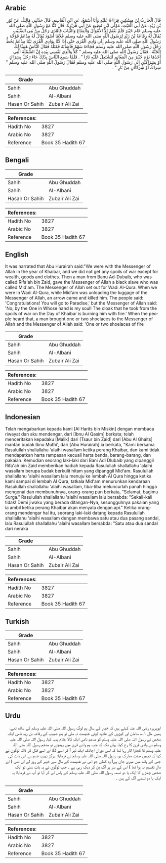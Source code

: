 ## Arabic


<div dir="rtl" lang="ar" style={{fontSize:'larger',backgroundColor:'#f8f9fa',padding:20}}>
قَالَ الْحَارِثُ بْنُ مِسْكِينٍ قِرَاءَةً عَلَيْهِ وَأَنَا أَسْمَعُ، عَنِ ابْنِ الْقَاسِمِ، قَالَ حَدَّثَنِي مَالِكٌ، عَنْ ثَوْرِ بْنِ زَيْدٍ، عَنْ أَبِي الْغَيْثِ، مَوْلَى ابْنِ مُطِيعٍ عَنْ أَبِي هُرَيْرَةَ، قَالَ كُنَّا مَعَ رَسُولِ اللَّهِ صلى الله عليه وسلم عَامَ خَيْبَرَ فَلَمْ نَغْنَمْ إِلاَّ الأَمْوَالَ وَالْمَتَاعَ وَالثِّيَابَ فَأَهْدَى رَجُلٌ مِنْ بَنِي الضُّبَيْبِ يُقَالُ لَهُ رِفَاعَةُ بْنُ زَيْدٍ لِرَسُولِ اللَّهِ صلى الله عليه وسلم غُلاَمًا أَسْوَدَ يُقَالُ لَهُ مِدْعَمٌ فَوُجِّهَ رَسُولُ اللَّهِ صلى الله عليه وسلم إِلَى وَادِي الْقُرَى حَتَّى إِذَا كُنَّا بِوَادِي الْقُرَى بَيْنَا مِدْعَمٌ يَحُطُّ رَحْلَ رَسُولِ اللَّهِ صلى الله عليه وسلم فَجَاءَهُ سَهْمٌ فَأَصَابَهُ فَقَتَلَهُ فَقَالَ النَّاسُ هَنِيئًا لَكَ الْجَنَّةُ ‏.‏ فَقَالَ رَسُولُ اللَّهِ صلى الله عليه وسلم ‏"‏ كَلاَّ وَالَّذِي نَفْسِي بِيَدِهِ إِنَّ الشَّمْلَةَ الَّتِي أَخَذَهَا يَوْمَ خَيْبَرَ مِنَ الْمَغَانِمِ لَتَشْتَعِلُ عَلَيْهِ نَارًا ‏"‏ ‏.‏ فَلَمَّا سَمِعَ النَّاسُ بِذَلِكَ جَاءَ رَجُلٌ بِشِرَاكٍ أَوْ بِشِرَاكَيْنِ إِلَى رَسُولِ اللَّهِ صلى الله عليه وسلم فَقَالَ رَسُولُ اللَّهِ صلى الله عليه وسلم ‏"‏ شِرَاكٌ أَوْ شِرَاكَانِ مِنْ نَارٍ ‏"‏ ‏.‏
</div>
<div style={{backgroundColor:'#f8f9fa',padding:20, marginBottom: 10}}><table> <thead> <tr> <th>Grade</th> <th></th> </tr> </thead> <tbody> <tr><td>Sahih</td><td>Abu Ghuddah</td></tr><tr><td>Sahih</td><td>Al-Albani</td></tr><tr><td>Hasan Or Sahih</td><td>Zubair Ali Zai</td></tr></tbody></table><table> <thead> <tr> <th>References:</th> <th></th> </tr> </thead> <tbody><tr><td>Hadith No</td><td>3827</td></tr><tr><td>Arabic No</td><td>3827</td></tr><tr><td>Reference</td><td>Book 35 Hadith 67</td></tr></tbody></table></div>

## Bengali


<div dir="ltr" lang="bn" style={{fontSize:'larger',backgroundColor:'#f8f9fa',padding:20}}>

</div>
<div style={{backgroundColor:'#f8f9fa',padding:20, marginBottom: 10}}><table> <thead> <tr> <th>Grade</th> <th></th> </tr> </thead> <tbody> <tr><td>Sahih</td><td>Abu Ghuddah</td></tr><tr><td>Sahih</td><td>Al-Albani</td></tr><tr><td>Hasan Or Sahih</td><td>Zubair Ali Zai</td></tr></tbody></table><table> <thead> <tr> <th>References:</th> <th></th> </tr> </thead> <tbody><tr><td>Hadith No</td><td>3827</td></tr><tr><td>Arabic No</td><td>3827</td></tr><tr><td>Reference</td><td>Book 35 Hadith 67</td></tr></tbody></table></div>

## English


<div dir="ltr" lang="en" style={{fontSize:'larger',backgroundColor:'#f8f9fa',padding:20}}>
It was narrated that Abu Hurairah said:"We were with the Messenger of Allah in the year of Khaibar, and we did not get any spoils of war except for wealth, goods and clothes. Then a man from Banu Ad-Dubaib, who was called Rifa'ah bin Zaid, gave the Messenger of Allah a black slave who was called Mid'am. The Messenger of Allah set out for Wadi Al-Qura. When we were in Wadi Al-Qura, while Mid'am was unloading the luggage of the Messenger of Allah, an arrow came and killed him. The people said: 'Congratulations! You will go to Paradise,' but the Messenger of Allah said: 'No, by the One in Whose hand is my soul! The cloak that he took from the spoils of war on the Day of Khaibar is burning him with fire.' When the people heard that, a man brought one or two shoelaces to the Messenger of Allah and the Messenger of Allah said: 'One or two shoelaces of fire
</div>
<div style={{backgroundColor:'#f8f9fa',padding:20, marginBottom: 10}}><table> <thead> <tr> <th>Grade</th> <th></th> </tr> </thead> <tbody> <tr><td>Sahih</td><td>Abu Ghuddah</td></tr><tr><td>Sahih</td><td>Al-Albani</td></tr><tr><td>Hasan Or Sahih</td><td>Zubair Ali Zai</td></tr></tbody></table><table> <thead> <tr> <th>References:</th> <th></th> </tr> </thead> <tbody><tr><td>Hadith No</td><td>3827</td></tr><tr><td>Arabic No</td><td>3827</td></tr><tr><td>Reference</td><td>Book 35 Hadith 67</td></tr></tbody></table></div>

## Indonesian


<div dir="ltr" lang="id" style={{fontSize:'larger',backgroundColor:'#f8f9fa',padding:20}}>
Telah mengabarkan kepada kami [Al Harits bin Miskin] dengan membaca riwayat dan aku mendengar, dari [Ibnu Al Qasim] berkata; telah menceritakan kepadaku [Malik] dari [Tsaur bin Zaid] dari [Abu Al Ghaits] mantan budak Ibnu Muthi', dari [Abu Hurairah] ia berkata, "Kami bersama Rasulullah shallallahu 'alaihi wasallam ketika perang Khaibar, dan kami tidak mendapatkan harta rampasan kecuali harta benda, barang-barang, dan pakaian. Kemudian seorang laki-laki dari Bani Adl Dlubaib yang dipanggil Rifa'ah bin Zaid memberikan hadiah kepada Rasulullah shallallahu 'alaihi wasallam berupa budak berkulit hitam yang dipanggil Mid'am. Rasulullah shallallahu 'alaihi wasallam lalu menuju ke lembah Al Qura hingga ketika kami sampai di lembah Al Qura, tatkala Mid'am menurunkan kendaraan Rasulullah shallallahu 'alaihi wasallam, tiba-tiba meluncurlah panah hingga mengenai dan membunuhnya, orang-orang pun berkata, "Selamat, bagimu Surga." Rasulullah shallallahu 'alaihi wasallam lalu bersabda: "Sekali-kali tidak! Demi jiwaku yang berada ditangan-Nya, sesungguhnya pakaian yang ia ambil ketika perang Khaibar akan menyala dengan api." Ketika orang-orang mendengar hal itu, seorang laki-laki datang kepada Rasulullah shallallahu 'alaihi wasallam dengan membawa satu atau dua pasang sandal, lalu Rasulullah shallallahu 'alaihi wasallam bersabda: "Satu atau dua sandal dari neraka
</div>
<div style={{backgroundColor:'#f8f9fa',padding:20, marginBottom: 10}}><table> <thead> <tr> <th>Grade</th> <th></th> </tr> </thead> <tbody> <tr><td>Sahih</td><td>Abu Ghuddah</td></tr><tr><td>Sahih</td><td>Al-Albani</td></tr><tr><td>Hasan Or Sahih</td><td>Zubair Ali Zai</td></tr></tbody></table><table> <thead> <tr> <th>References:</th> <th></th> </tr> </thead> <tbody><tr><td>Hadith No</td><td>3827</td></tr><tr><td>Arabic No</td><td>3827</td></tr><tr><td>Reference</td><td>Book 35 Hadith 67</td></tr></tbody></table></div>

## Turkish


<div dir="ltr" lang="tr" style={{fontSize:'larger',backgroundColor:'#f8f9fa',padding:20}}>

</div>
<div style={{backgroundColor:'#f8f9fa',padding:20, marginBottom: 10}}><table> <thead> <tr> <th>Grade</th> <th></th> </tr> </thead> <tbody> <tr><td>Sahih</td><td>Abu Ghuddah</td></tr><tr><td>Sahih</td><td>Al-Albani</td></tr><tr><td>Hasan Or Sahih</td><td>Zubair Ali Zai</td></tr></tbody></table><table> <thead> <tr> <th>References:</th> <th></th> </tr> </thead> <tbody><tr><td>Hadith No</td><td>3827</td></tr><tr><td>Arabic No</td><td>3827</td></tr><tr><td>Reference</td><td>Book 35 Hadith 67</td></tr></tbody></table></div>

## Urdu


<div dir="rtl" lang="ur" style={{fontSize:'larger',backgroundColor:'#f8f9fa',padding:20}}>
ابوہریرہ رضی اللہ عنہ کہتے ہیں کہ خیبر کے سال ہم لوگ رسول اللہ صلی اللہ علیہ وسلم کے ساتھ تھے، ہمیں مال ۱؎، سامان اور کپڑوں کے علاوہ کوئی غنیمت نہ ملی تو بنو ضبیب کے رفاعہ بن زید نامی ایک شخص نے رسول اللہ صلی اللہ علیہ وسلم کو مدعم نامی ایک کالا غلام ہدیہ کیا، رسول اللہ صلی اللہ علیہ وسلم نے وادی قریٰ کا رخ کیا، یہاں تک کہ جب ہم وادی قریٰ میں پہنچے تو مدعم رسول اللہ صلی اللہ علیہ وسلم کا کجاوا اتار رہا تھا کہ اسی دوران اچانک ایک تیر آ کر اسے لگا اور اسے قتل کر ڈالا، لوگوں نے کہا کہ تمہیں جنت مبارک ہو، رسول اللہ صلی اللہ علیہ وسلم نے فرمایا: ہرگز نہیں، قسم ہے اس ذات کی جس کے ہاتھ میں میری جان ہے! وہ کملی جو اس نے غنیمت کے مال سے خیبر کے روز لے لی تھی ( اور مال تقسیم نہ ہوا تھا ) اس کے سر پر آگ بن کر دہک رہی ہے ۔ جب لوگوں نے یہ بات سنی تو ایک شخص چمڑے کا ایک یا دو تسمہ رسول اللہ صلی اللہ علیہ وسلم کے پاس لے کر آیا تو آپ نے فرمایا: یہ ایک یا دو تسمے آگ کے ہیں ۔
</div>
<div style={{backgroundColor:'#f8f9fa',padding:20, marginBottom: 10}}><table> <thead> <tr> <th>Grade</th> <th></th> </tr> </thead> <tbody> <tr><td>Sahih</td><td>Abu Ghuddah</td></tr><tr><td>Sahih</td><td>Al-Albani</td></tr><tr><td>Hasan Or Sahih</td><td>Zubair Ali Zai</td></tr></tbody></table><table> <thead> <tr> <th>References:</th> <th></th> </tr> </thead> <tbody><tr><td>Hadith No</td><td>3827</td></tr><tr><td>Arabic No</td><td>3827</td></tr><tr><td>Reference</td><td>Book 35 Hadith 67</td></tr></tbody></table></div>